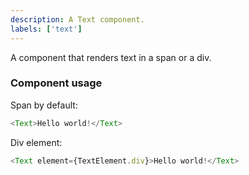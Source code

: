 ```yaml
---
description: A Text component.
labels: ['text']
---
```



A component that renders text in a span or a div.

### Component usage

Span by default:

```js live
<Text>Hello world!</Text>
```

Div element:

```js live
<Text element={TextElement.div}>Hello world!</Text>
```
